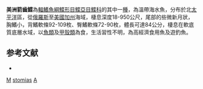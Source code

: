 {{Speciesbox
| taxon = Atheresthes stomias
| binomial_authority = [[Jordan|Jordan]] & [[Gilbert|Gilbert]], 1880
| image = Atfhd.jpg
| image_width = 250px
| image_caption = 美洲箭齒鰈
| status = NE
| status_system = IUCN3.1
| synonyms = *''Platysomatichthys stomias'', <small>Jordan & Gilbert, 1880</small>
*''Reinhardtius stomias'', <small>Jordan & Gilbert, 1880</small>
}}

'''美洲箭齒鰈'''為[[輻鰭魚綱|輻鰭魚綱]][[鰈形目|鰈形目]][[鰈亞目|鰈亞目]][[鰈科|鰈科]]的其中一[[種|種]]，為溫帶海水魚，分布於北[[太平洋|太平洋]]區，從[[俄羅斯|俄羅斯]]至[[美國|美國]][[加州|加州]]海域，棲息深度18-950公尺，尾部的些微新月狀，胸鰭小，背鰭軟條92-109枚、臀鰭軟條72-90枚，體長可達84公分，棲息在軟底質底層水域，以[[魚類|魚類]]及[[甲殼類|甲殼類]]為食，生活習性不明，為高經濟食用魚及遊釣魚。

==参考文献==
*{{FishBase_species|genus=Atheresthes|species=stomias|year=2014|month=3}}

{{魚類小作品}}
{{Taxonbar}}
[[Category:食用魚|M]]
[[Category:箭齒鰈屬|stomias]]
[[Category:1880年描述的魚類|A]]